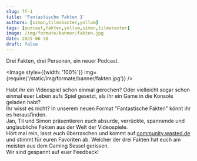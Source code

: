 ```yaml
---
slug: ff-1
title: 'Fantastische Fakten 1'
authors: [simon,tilmobaxter,yollum]
tags: [podcast,fakten,yollum,simon,tilmobaxter]
image: /img/formate/banner/fakten.jpg
date: 2025-06-30
draft: false
---
```



Drei Fakten, drei Personen, ein neuer Podcast.

<Image style={{width: '100%'}} img={require('/static/img/formate/banner/fakten.jpg')} />

<!--truncate-->

Habt ihr ein Videospiel schon einmal gerochen? Oder vielleicht sogar schon einmal euer Leben aufs Spiel gesetzt, als ihr ein Game in die Konsole geladen habt?  
Ihr wisst es nicht? In unserem neuen Format "Fantastische Fakten" könnt ihr es herausfinden.  
Jan, Til und Simon präsentieren euch absurde, verrückte, spannende und unglaubliche Fakten aus der Welt der Videospiele.   
Hört mal rein, lasst euch überraschen und kommt auf <a href="https://community.wasted.de/">community.wasted.de</a> und stimmt für euren Favoriten ab. Welcher der drei Fakten hat euch am meisten aus dem Gaming Sessel gerissen.  
Wir sind gespannt auf euer Feedback!  




<ReactPlayer
    width="100%"
    height="50px"
    controls
    url='https://m10z.picnotes.de/FantastischeFakten/Fakten_001.mp3'
/>
